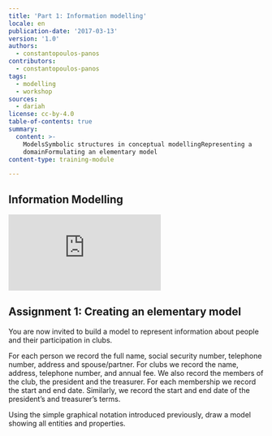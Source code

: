 ```yaml
---
title: 'Part 1: Information modelling'
locale: en
publication-date: '2017-03-13'
version: '1.0'
authors:
  - constantopoulos-panos
contributors:
  - constantopoulos-panos
tags:
  - modelling
  - workshop
sources:
  - dariah
license: cc-by-4.0
table-of-contents: true
summary:
  content: >-
    ModelsSymbolic structures in conceptual modellingRepresenting a
    domainFormulating an elementary model
content-type: training-module

---
```


## Information Modelling

<Embed src="https://www.youtube.com/embed/AMlusuuAp1o" />

## Assignment 1: Creating an elementary model

You are now invited to build a model to represent information about people and their participation in clubs.

For each person we record the full name, social security number, telephone number, address and spouse/partner. For clubs we record the name, address, telephone number, and annual fee. We also record the members of the club, the president and the treasurer. For each membership we record the start and end date. Similarly, we record the start and end date of the president’s and treasurer’s terms.

Using the simple graphical notation introduced previously, draw a model showing all entities and properties.
